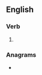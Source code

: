 ==English==

===Verb===
{{head|en|verb form}}

# {{present participle of|recompose|lang=en|nocat=1}}

===Anagrams===
* {{anagrams|en|a=cegimnooprs|microsponge}}